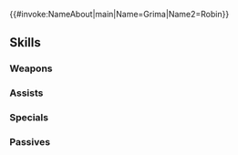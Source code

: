 {{#invoke:NameAbout|main|Name=Grima|Name2=Robin}}{{HeroPage Tabs}}
{{Hero Infobox
|Name=Grima
|Title=Tyrant of Ruin
|WeaponType=Blue Breath
|Person=Grima M
|MoveType=Armored
|Origin=Fire Emblem Awakening
|Gender=Male
|actorEN=David Vincent
|actorJP=細谷佳正
|artist=п猫Ｒ
|randomStartTime=2025-07-06T07:00:00Z
|additionDate=June 5, 2025
|releaseDate=June 6, 2025
|poolDate=June 20, 2025
|poolRarities=3,4
|cv1=10
|cv2=500100
|TagID=ギムレー男
|InternalID=1250
|Properties=
|description=Grima, having consumed Robin. The world, filled with death and destruction, greets its end. Appears in Fire Emblem Awakening.
}}
{{Stats Page
|Lv1HP=21|Lv1ATK=10|Lv1SPD=5|Lv1DEF=13|Lv1RES=12
|GRHP=60|GRATK=90|GRSPD=30|GRDEF=75|GRRES=80
}}
==Skills==
===Weapons===
{{Weapons Table
|weapon1=Fire Breath
|weapon1Default=1
|weapon1Unlock=1
|weapon2=Fire Breath+
|weapon2Default=2
|weapon2Unlock=2
|weapon3=Obstinate Breath
|weapon3Default=4
|weapon3Unlock=3
|weapon4=Obstinate Breath+
|weapon4Default=5
|weapon4Unlock=5
}}
===Assists===
{{Assists Table}}
===Specials===
{{Specials Table
|special1=Chilling Wind
|special1Default=4
|special1Unlock=3
|special2=Glacies
|special2Unlock=4
}}
===Passives===
{{Passives Table
|passiveA1=Atk/Res Scowl 1
|passiveA2=Atk/Res Scowl 2
|passiveA3=Atk/Res Scowl 3
|passiveA1Unlock=1
|passiveA2Unlock=2
|passiveA3Unlock=4
|passiveB1=Slick Fighter 1
|passiveB2=Slick Fighter 2
|passiveB3=Slick Fighter 3
|passiveB1Unlock=3
|passiveB2Unlock=4
|passiveB3Unlock=5
}}
{{Heroes Navbox}}